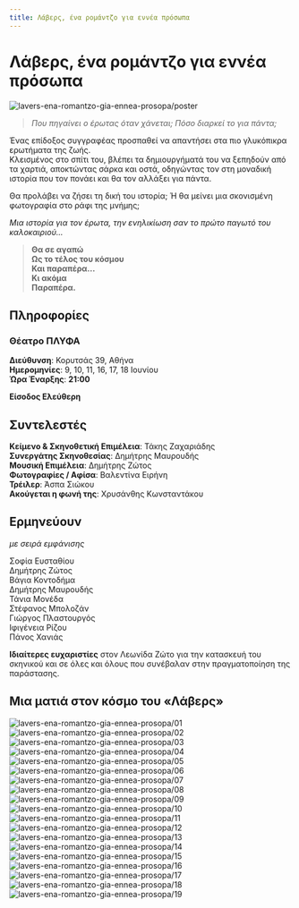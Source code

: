 ```yaml
---
title: Λάβερς, ένα ρομάντζο για εννέα πρόσωπα
---
```


<Seo
  title="Λάβερς, ένα ρομάντζο για εννέα πρόσωπα"
  description="Που πηγαίνει ο έρωτας όταν χάνεται; Πόσο διαρκεί το για πάντα;"
  image="https://theatrikiopa.vercel.app/img/lavers-ena-romantzo-gia-ennea-prosopa/poster.png"
  url="https://theatrikiopa.vercel.app/parastaseis/2025/lavers-ena-romantzo-gia-ennea-prosopa"
/>

# Λάβερς, ένα ρομάντζο για εννέα πρόσωπα  

![lavers-ena-romantzo-gia-ennea-prosopa/poster](/img/lavers-ena-romantzo-gia-ennea-prosopa/poster.png)

> _Που πηγαίνει ο έρωτας όταν χάνεται; Πόσο διαρκεί το για πάντα;_

<ResponsiveYouTube videoId="fbDDkCIFrOo" />

Ένας επίδοξος συγγραφέας προσπαθεί να απαντήσει στα πιο γλυκόπικρα ερωτήματα της ζωής.  
Κλεισμένος στο σπίτι του, βλέπει τα δημιουργήματά του να ξεπηδούν από τα χαρτιά, αποκτώντας σάρκα και οστά, οδηγώντας τον στη μοναδική ιστορία που τον πονάει και θα τον αλλάξει για πάντα.

Θα προλάβει να ζήσει τη δική του ιστορία; Ή θα μείνει μια σκονισμένη φωτογραφία στο ράφι της μνήμης;

_Μια ιστορία για τον έρωτα, την ενηλικίωση σαν το πρώτο παγωτό του καλοκαιριού..._

> **Θα σε αγαπώ  
> Ως το τέλος του κόσμου  
> Και παραπέρα...  
> Κι ακόμα  
> Παραπέρα.**

## Πληροφορίες
### Θέατρο ΠΛΥΦΑ  
**Διεύθυνση**: Κορυτσάς 39, Αθήνα   
**Ημερομηνίες**: 9, 10, 11, 16, 17, 18 Ιουνίου  
**Ώρα Έναρξης**: **21:00**  
<GoogleMapEmbed src="https://www.google.com/maps/embed?pb=!1m14!1m8!1m3!1d1572.3371608939754!2d23.7094516!3d37.9847291!3m2!1i1024!2i768!4f13.1!3m3!1m2!1s0x14a1bd9e4f46f5c1%3A0xc2ccc7121e96cfd6!2zzqDOm86lzqbOkQ!5e0!3m2!1sel!2sca!4v1748905820765!5m2!1sel!2sca"/>

**Είσοδος Ελεύθερη**

## Συντελεστές  
**Κείμενο & Σκηνοθετική Επιμέλεια**: Τάκης Ζαχαριάδης  
**Συνεργάτης Σκηνοθεσίας**: Δημήτρης Μαυρουδής  
**Μουσική Επιμέλεια**: Δημήτρης Ζώτος  
**Φωτογραφίες / Αφίσα**: Βαλεντίνα Ειρήνη  
**Τρέιλερ**: Άσπα Σιώκου  
**Ακούγεται η φωνή της**: Χρυσάνθης Κωνσταντάκου

## Ερμηνεύουν  
*με σειρά εμφάνισης*  

Σοφία Ευσταθίου  
Δημήτρης Ζώτος  
Βάγια Κοντοδήμα  
Δημήτρης Μαυρουδής  
Τάνια Μονέδα  
Στέφανος Μπολοζάν  
Γιώργος Πλαστουργός  
Ιφιγένεια Ρίζου  
Πάνος Χανιάς  

**Ιδιαίτερες ευχαριστίες** στον Λεωνίδα Ζώτο για την κατασκευή του σκηνικού και σε όλες και όλους που συνέβαλαν στην πραγματοποίηση της παράστασης.

## Μια ματιά στον κόσμο του «Λάβερς»
![lavers-ena-romantzo-gia-ennea-prosopa/01](/img/lavers-ena-romantzo-gia-ennea-prosopa/01.png)  
![lavers-ena-romantzo-gia-ennea-prosopa/02](/img/lavers-ena-romantzo-gia-ennea-prosopa/02.png)  
![lavers-ena-romantzo-gia-ennea-prosopa/03](/img/lavers-ena-romantzo-gia-ennea-prosopa/03.png)  
![lavers-ena-romantzo-gia-ennea-prosopa/04](/img/lavers-ena-romantzo-gia-ennea-prosopa/04.png)  
![lavers-ena-romantzo-gia-ennea-prosopa/05](/img/lavers-ena-romantzo-gia-ennea-prosopa/05.png)  
![lavers-ena-romantzo-gia-ennea-prosopa/06](/img/lavers-ena-romantzo-gia-ennea-prosopa/06.png)  
![lavers-ena-romantzo-gia-ennea-prosopa/07](/img/lavers-ena-romantzo-gia-ennea-prosopa/07.png)  
![lavers-ena-romantzo-gia-ennea-prosopa/08](/img/lavers-ena-romantzo-gia-ennea-prosopa/08.png)  
![lavers-ena-romantzo-gia-ennea-prosopa/09](/img/lavers-ena-romantzo-gia-ennea-prosopa/09.png)  
![lavers-ena-romantzo-gia-ennea-prosopa/10](/img/lavers-ena-romantzo-gia-ennea-prosopa/10.png)  
![lavers-ena-romantzo-gia-ennea-prosopa/11](/img/lavers-ena-romantzo-gia-ennea-prosopa/11.png)  
![lavers-ena-romantzo-gia-ennea-prosopa/12](/img/lavers-ena-romantzo-gia-ennea-prosopa/12.png)  
![lavers-ena-romantzo-gia-ennea-prosopa/13](/img/lavers-ena-romantzo-gia-ennea-prosopa/13.png)  
![lavers-ena-romantzo-gia-ennea-prosopa/14](/img/lavers-ena-romantzo-gia-ennea-prosopa/14.png)  
![lavers-ena-romantzo-gia-ennea-prosopa/15](/img/lavers-ena-romantzo-gia-ennea-prosopa/15.png)  
![lavers-ena-romantzo-gia-ennea-prosopa/16](/img/lavers-ena-romantzo-gia-ennea-prosopa/16.png)  
![lavers-ena-romantzo-gia-ennea-prosopa/17](/img/lavers-ena-romantzo-gia-ennea-prosopa/17.png)  
![lavers-ena-romantzo-gia-ennea-prosopa/18](/img/lavers-ena-romantzo-gia-ennea-prosopa/18.png)  
![lavers-ena-romantzo-gia-ennea-prosopa/19](/img/lavers-ena-romantzo-gia-ennea-prosopa/19.png)  
